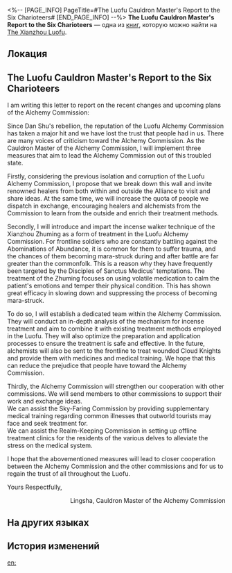 <%-- [PAGE_INFO]
PageTitle=#The Luofu Cauldron Master's Report to the Six Charioteers#
[END_PAGE_INFO] --%>
{{Дополнить}}
{{Книга Инфобокс
|id           = 395
|partIds      = 190690
|Название     = 
|Изображение  = Иконка Пергамент Сяньчжоу.png
|Мир          = The Xianzhou Luofu
|Томов        = 1
|Автор        = <!--нужно добавить-->
|Описание     = An official document submitted by the newly appointed Cauldron Master of the Luofu Alchemy Commission.
|Том1         = {{tx}}
|Источник1    = {{tx|Отсутствует источник}}
|Персонажи    = Yaoshi
|Фракции      = 
}}
'''The Luofu Cauldron Master's Report to the Six Charioteers''' — одна из [[Книги|книг]], которую можно найти на [[The Xianzhou Luofu]].

==Локация==
{{Отметка карты|<!--название карты-->|<!--id отметки-->}}

==The Luofu Cauldron Master's Report to the Six Charioteers==
I am writing this letter to report on the recent changes and upcoming plans of the Alchemy Commission:

Since Dan Shu's rebellion, the reputation of the Luofu Alchemy Commission has taken a major hit and we have lost the trust that people had in us. There are many voices of criticism toward the Alchemy Commission. As the Cauldron Master of the Alchemy Commission, I will implement three measures that aim to lead the Alchemy Commission out of this troubled state.

Firstly, considering the previous isolation and corruption of the Luofu Alchemy Commission, I propose that we break down this wall and invite renowned healers from both within and outside the Alliance to visit and share ideas. At the same time, we will increase the quota of people we dispatch in exchange, encouraging healers and alchemists from the Commission to learn from the outside and enrich their treatment methods.

Secondly, I will introduce and impart the incense walker technique of the Xianzhou Zhuming as a form of treatment in the Luofu Alchemy Commission. For frontline soldiers who are constantly battling against the Abominations of Abundance, it is common for them to suffer trauma, and the chances of them becoming mara-struck during and after battle are far greater than the commonfolk. This is a reason why they have frequently been targeted by the Disciples of Sanctus Medicus' temptations. The treatment of the Zhuming focuses on using volatile medication to calm the patient's emotions and temper their physical condition. This has shown great efficacy in slowing down and suppressing the process of becoming mara-struck.

To do so, I will establish a dedicated team within the Alchemy Commission. They will conduct an in-depth analysis of the mechanism for incense treatment and aim to combine it with existing treatment methods employed in the Luofu. They will also optimize the preparation and application processes to ensure the treatment is safe and effective. In the future, alchemists will also be sent to the frontline to treat wounded Cloud Knights and provide them with medicines and medical training. We hope that this can reduce the prejudice that people have toward the Alchemy Commission.

Thirdly, the Alchemy Commission will strengthen our cooperation with other commissions. We will send members to other commissions to support their work and exchange ideas.<br />
We can assist the Sky-Faring Commission by providing supplementary medical training regarding common illnesses that outworld tourists may face and seek treatment for.<br />
We can assist the Realm-Keeping Commission in setting up offline treatment clinics for the residents of the various delves to alleviate the stress on the medical system.

I hope that the abovementioned measures will lead to closer cooperation between the Alchemy Commission and the other commissions and for us to regain the trust of all throughout the Luofu.

Yours Respectfully,

<div align="right">Lingsha, Cauldron Master of the Alchemy Commission</div>

==На других языках==
{{На других языках
|en   = The Luofu Cauldron Master's Report to the Six Charioteers
|zhs  = 罗浮司鼎上六御书
|zht  = 羅浮司鼎上六御書
|ja   = 羅浮司鼎上六御書
|ko   = 6각료에 올리는 나부 사정의 보고서
|es   = Informe de la líder del Luofu para los Seis Aurigas
|fr   = Rapport de la maîtresse des creusets du Luofu aux Six Auriges
|ru   = Доклад Мастера котла Лофу Шести Колесничим
|th   = รายงานของผู้อำนวยการ Luofu ต่อหกหัวเรือใหญ่
|vi   = Báo Cáo Của Sở Trưởng Luofu Trình Lên Lục Ngự
|de   = Bericht der Leiterin der Alchemiekommission der Luofu an die Sechs Wagenlenker
|id   = Laporan Master Tungku Luofu pada Enam Nakhoda
|pt   = O relatório da mestra do caldeirão do Luofu aos Seis Cocheiros
}}

==История изменений==
{{История изменений|3.5}}

[[en:]]